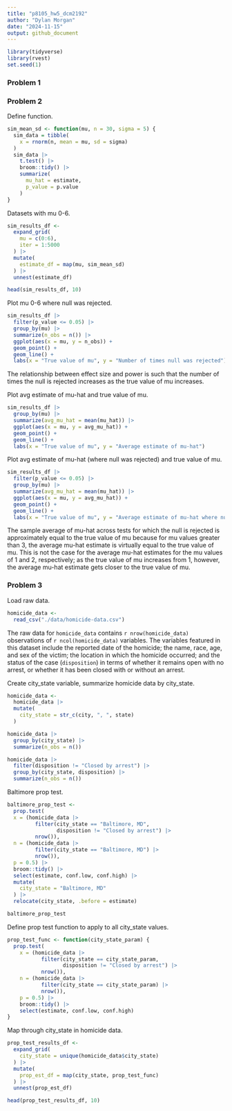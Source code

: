 ```yaml
---
title: "p8105_hw5_dcm2192"
author: "Dylan Morgan"
date: "2024-11-15"
output: github_document
---
```


```r
library(tidyverse)
library(rvest)
set.seed(1)
```

### Problem 1


### Problem 2

Define function.
```r
sim_mean_sd <- function(mu, n = 30, sigma = 5) {
  sim_data = tibble(
    x = rnorm(n, mean = mu, sd = sigma)
  )
  sim_data |> 
    t.test() |> 
    broom::tidy() |> 
    summarize(
      mu_hat = estimate, 
      p_value = p.value
    )
}
```

Datasets with mu 0-6.
```r
sim_results_df <- 
  expand_grid(
    mu = c(0:6),
    iter = 1:5000
  ) |> 
  mutate(
    estimate_df = map(mu, sim_mean_sd)
  ) |> 
  unnest(estimate_df)

head(sim_results_df, 10)
```

Plot mu 0-6 where null was rejected. 
```r
sim_results_df |> 
  filter(p_value <= 0.05) |> 
  group_by(mu) |> 
  summarize(n_obs = n()) |> 
  ggplot(aes(x = mu, y = n_obs)) + 
  geom_point() + 
  geom_line() + 
  labs(x = "True value of mu", y = "Number of times null was rejected")
```

The relationship between effect size and power is such that the number of times the null is rejected increases as the true value of mu increases. 

Plot avg estimate of mu-hat and true value of mu. 
```r
sim_results_df |> 
  group_by(mu) |> 
  summarize(avg_mu_hat = mean(mu_hat)) |> 
  ggplot(aes(x = mu, y = avg_mu_hat)) + 
  geom_point() + 
  geom_line() + 
  labs(x = "True value of mu", y = "Average estimate of mu-hat")
```

Plot avg estimate of mu-hat (where null was rejected) and true value of mu. 
```r
sim_results_df |> 
  filter(p_value <= 0.05) |> 
  group_by(mu) |> 
  summarize(avg_mu_hat = mean(mu_hat)) |> 
  ggplot(aes(x = mu, y = avg_mu_hat)) + 
  geom_point() + 
  geom_line() + 
  labs(x = "True value of mu", y = "Average estimate of mu-hat where null was rejected")
```

The sample average of mu-hat across tests for which the null is rejected is approximately equal to the true value of mu because for mu values greater than 3, the average mu-hat estimate is virtually equal to the true value of mu. This is not the case for the average mu-hat estimates for the mu values of 1 and 2, respectively; as the true value of mu increases from 1, however, the average mu-hat estimate gets closer to the true value of mu. 

### Problem 3

Load raw data.  
```r
homicide_data <- 
  read_csv("./data/homicide-data.csv")
```

The raw data for `homicide_data` contains `r nrow(homicide_data)` observations of `r ncol(homicide_data)` variables. The variables featured in this dataset include the reported date of the homicide; the name, race, age, and sex of the victim; the location in which the homicide occurred; and the status of the case (`disposition`) in terms of whether it remains open with no arrest, or whether it has been closed with or without an arrest. 

Create city_state variable, summarize homicide data by city_state.
```r
homicide_data <-
  homicide_data |>
  mutate(
    city_state = str_c(city, ", ", state)
  )

homicide_data |>
  group_by(city_state) |>
  summarize(n_obs = n())

homicide_data |> 
  filter(disposition != "Closed by arrest") |> 
  group_by(city_state, disposition) |> 
  summarize(n_obs = n())
```

Baltimore prop test.
```r
baltimore_prop_test <- 
  prop.test(
  x = (homicide_data |> 
         filter(city_state == "Baltimore, MD", 
                disposition != "Closed by arrest") |> 
         nrow()), 
  n = (homicide_data |> 
         filter(city_state == "Baltimore, MD") |> 
         nrow()), 
  p = 0.5) |> 
  broom::tidy() |> 
  select(estimate, conf.low, conf.high) |> 
  mutate(
    city_state = "Baltimore, MD"
  ) |> 
  relocate(city_state, .before = estimate)

baltimore_prop_test
```

Define prop test function to apply to all city_state values.
```r
prop_test_func <- function(city_state_param) {
  prop.test(
    x = (homicide_data |> 
           filter(city_state == city_state_param, 
                  disposition != "Closed by arrest") |> 
           nrow()), 
    n = (homicide_data |> 
           filter(city_state == city_state_param) |> 
           nrow()), 
    p = 0.5) |> 
    broom::tidy() |> 
    select(estimate, conf.low, conf.high)
}
```

Map through city_state in homicide data.
```r
prop_test_results_df <- 
  expand_grid(
    city_state = unique(homicide_data$city_state)
  ) |> 
  mutate(
    prop_est_df = map(city_state, prop_test_func)
  ) |> 
  unnest(prop_est_df)

head(prop_test_results_df, 10)
```




